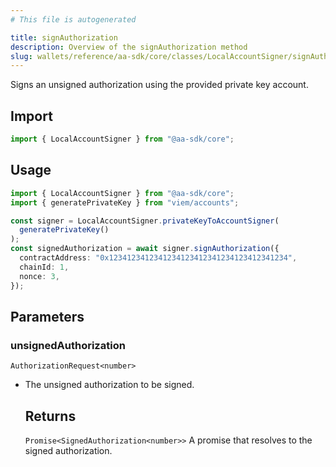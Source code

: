 ```yaml
---
# This file is autogenerated

title: signAuthorization
description: Overview of the signAuthorization method
slug: wallets/reference/aa-sdk/core/classes/LocalAccountSigner/signAuthorization
---
```


Signs an unsigned authorization using the provided private key account.

## Import

```ts
import { LocalAccountSigner } from "@aa-sdk/core";
```

## Usage

```ts twoslash
import { LocalAccountSigner } from "@aa-sdk/core";
import { generatePrivateKey } from "viem/accounts";

const signer = LocalAccountSigner.privateKeyToAccountSigner(
  generatePrivateKey()
);
const signedAuthorization = await signer.signAuthorization({
  contractAddress: "0x1234123412341234123412341234123412341234",
  chainId: 1,
  nonce: 3,
});
```

## Parameters

### unsignedAuthorization

`AuthorizationRequest<number>`

- The unsigned authorization to be signed.

  ## Returns

  `Promise<SignedAuthorization<number>>`
  A promise that resolves to the signed authorization.
